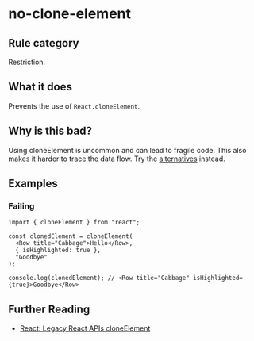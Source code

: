 # no-clone-element

## Rule category

Restriction.

## What it does

Prevents the use of `React.cloneElement`.

## Why is this bad?

Using cloneElement is uncommon and can lead to fragile code. This also makes it harder to trace the data flow. Try the [alternatives](https://react.dev/reference/react/cloneElement#alternatives) instead.

## Examples

### Failing

```tsx
import { cloneElement } from "react";

const clonedElement = cloneElement(
  <Row title="Cabbage">Hello</Row>,
  { isHighlighted: true },
  "Goodbye"
);

console.log(clonedElement); // <Row title="Cabbage" isHighlighted={true}>Goodbye</Row>
```

## Further Reading

- [React: Legacy React APIs cloneElement](https://react.dev/reference/react/createRef)
